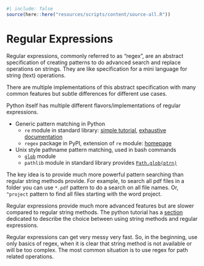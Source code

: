 ```r
#| include: false
source(here::here("resources/scripts/content/source-all.R"))
```

# Regular Expressions

Regular expressions, commonly referred to as "regex", are an abstract specification of creating patterns to do advanced search and replace operations on strings. They are like specification for a mini language for string (text) operations.

There are multiple implementations of this abstract specification with many common features but subtle differences for different use cases.

Python itself has multiple different flavors/implementations of regular expressions.

- Generic pattern matching in Python
    - `re` module in standard library: [simple tutorial](https://docs.python.org/3/howto/regex.html#regex-howto), [exhaustive documentation](https://docs.python.org/3/library/re.html)
    - `regex` package in PyPI, extension of `re` module: [homepage](https://github.com/mrabarnett/mrab-regex)
- Unix style pathname pattern matching, used in bash commands
    - [`glob`](https://docs.python.org/3/library/glob.html) module
    - `pathlib` module in standard library provides [`Path.glob(ptrn)`](https://docs.python.org/3/library/pathlib.html#pathlib.Path.glob)

The key idea is to provide much more powerful pattern searching than regular string methods provide. For example, to search all pdf files in a folder you can use `*.pdf` pattern to do a search on all file names. Or, `^project` pattern to find all files starting with the word project.

Regular expressions provide much more advanced features but are slower compared to regular string methods. The python tutorial has a [section](https://docs.python.org/3/howto/regex.html#common-problems) dedicated to describe the choice between using string methods and regular expressions.

Regular expressions can get very messy very fast. So, in the beginning, use only basics of regex, when it is clear that string method is not available or will be too complex. The most common situation is to use regex for path related operations.
